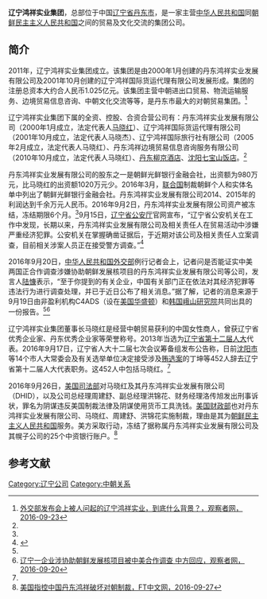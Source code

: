 '''辽宁鸿祥实业集团'''，总部位于中国[[辽宁省|辽宁省]][[丹东市|丹东市]]，是一家主营[[中华人民共和国|中华人民共和国]]同[[朝鲜民主主义人民共和国|朝鲜民主主义人民共和国]]之间的贸易及文化交流的集团公司。

==简介==
2011年，辽宁鸿祥实业集团成立。该集团是由2000年1月创建的丹东鸿祥实业发展有限公司及2001年10月创建的辽宁鸿祥国际货运代理有限公司发展形成。集团的注册总资本大约合人民币1.025亿元。该集团主营中朝进出口贸易、物流运输服务、边境贸易信息咨询、中朝文化交流等等，是丹东市最大的对朝贸易集团。<ref name=gczw>[http://www.guancha.cn/politics/2016_09_23_375210_1.shtml 外交部发布会上被人问起的辽宁鸿祥实业，到底什么背景？，观察者网，2016-09-23]</ref>

辽宁鸿祥实业集团下属的全资、控股、合资合营公司有：丹东鸿祥实业发展有限公司（2000年1月成立，法定代表人[[马晓红_(1972年)|马晓红]]）、辽宁鸿祥国际货运代理有限公司（2001年10月成立，法定代表人马晓杰）、辽宁鸿祥国际旅行社有限公司（2005年2月成立，法定代表人马晓红）、丹东鸿祥边境贸易信息咨询服务有限公司（2010年10月成立，法定代表人马晓红）、[[丹东柳京酒店|丹东柳京酒店]]、[[沈阳七宝山饭店|沈阳七宝山饭店]]。<ref name=gczw/>

丹东鸿祥实业发展有限公司的股东之一是朝鲜光鲜银行金融会社，出资额为980万元，比马晓红的出资额1020万元少。2016年3月，[[联合国|联合国]]制裁朝鲜个人和实体名单中列出了朝鲜光鲜银行金融会社。丹东鸿祥实业发展有限公司2014、2015年的利润达到千余万元人民币。2016年9月2日，丹东鸿祥实业发展有限公司资产被冻结，冻结期限6个月。<ref name=gczw/>9月15日，[[辽宁省公安厅|辽宁省公安厅]]官网宣布，“辽宁省公安机关在工作中发现，长期以来，丹东鸿祥实业发展有限公司及相关责任人在贸易活动中涉嫌严重经济犯罪。公安机关在掌握确凿证据后，于近期对该公司及相关责任人立案调查，目前相关涉案人员正在接受警方调查。”<ref>{{Cite web |url=http://www.lnga.gov.cn/jwzx/qwfb/201609/t20160915_2526595.html |title=丹东鸿祥实业发展有限公司涉嫌严重经济犯罪的情况通报，辽宁省公安厅，2016-09-15 |access-date=2016-09-23 |archive-url=https://web.archive.org/web/20161111234028/http://www.lnga.gov.cn/jwzx/qwfb/201609/t20160915_2526595.html |archive-date=2016-11-11 |dead-url=yes }}</ref>

2016年9月20日，[[中华人民共和国外交部|中华人民共和国外交部]]例行记者会上，记者问是否能证实中美两国正合作调查涉嫌协助朝鲜发展核项目的丹东鸿祥实业发展有限公司等公司，发言人[[陆慷|陆慷]]表示，“至于你提到的有关企业，中国有关部门正在依法对其经济犯罪等违法行为进行调查处理，并已于近日公布了相关消息。”据了解，记者的消息来源于9月19日由非盈利机构C4ADS（设在[[美国|美国]][[华盛顿|华盛顿]]）和[[韩国|韩国]][[峨山研究院|峨山研究院]]共同出具的一份报告。<ref name=gczw/><ref>[http://www.guancha.cn/politics/2016_09_20_374919.shtml 辽宁一企业涉协助朝鲜发展核项目被中美合作调查 中方回应，观察者网，2016-09-20]</ref>

辽宁鸿祥实业集团董事长马晓红是经营中朝贸易获利的中国女性商人，曾获辽宁省优秀企业家、丹东优秀企业家等荣誉称号。2013年当选为[[辽宁省人民代表大会|辽宁省第十二届人大]]代表。2016年9月17日，辽宁省人大十二届七次会议筹备组发布公告称，日前[[沈阳市|沈阳市]]等14个市人大常委会及有关选举单位决定接受涉及[[辽宁拉票贿选案|贿选案]]的丁坤等452人辞去辽宁省第十二届人大代表职务。这452人中包括马晓红。<ref name=gczw/>

2016年9月26日，[[美国司法部|美国司法部]]对马晓红及其丹东鸿祥实业发展有限公司（DHID），以及公司总经理周建舒、副总经理洪锦花、财务经理洛传旭发出刑事诉状，罪名为阴谋违反美国制裁法律及阴谋使用货币工具洗钱。[[美国财政部|美国财政部]]也对丹东鸿祥实业发展有限公司、马晓红、周建舒、洪锦花实施制裁，理由是其为[[朝鲜民主主义人民共和国|朝鲜民主主义人民共和国]]服务。美方采取行动，冻结了据称属丹东鸿祥实业发展有限公司及其幌子公司的25个中资银行账户。<ref>[http://www.ftchinese.com/story/001069525 美国指控中国丹东鸿祥破坏对朝制裁，FT中文网，2016-09-27]</ref>

==参考文献==
{{reflist}}

[[Category:辽宁公司|Category:辽宁公司]]
[[Category:中朝关系|Category:中朝关系]]
